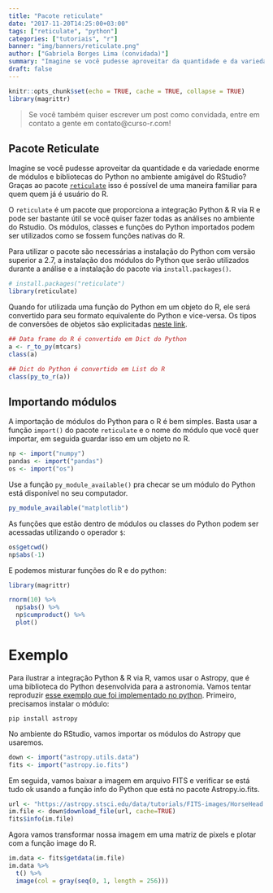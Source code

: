 ```yaml
---
title: "Pacote reticulate"
date: "2017-11-20T14:25:00+03:00"
tags: ["reticulate", "python"]
categories: ["tutoriais", "r"]
banner: "img/banners/reticulate.png"
author: ["Gabriela Borges Lima (convidada)"]
summary: "Imagine se você pudesse aproveitar da quantidade e da variedade enorme de módulos e bibliotecas do Python no ambiente amigável do RStudio? Graças ao pacote..."
draft: false
---
```


```r
knitr::opts_chunk$set(echo = TRUE, cache = TRUE, collapse = TRUE)
library(magrittr)
```

> Se você também quiser escrever um post como convidada, entre em contato a gente em contato@curso-r.com!

## Pacote Reticulate

Imagine se você pudesse aproveitar da quantidade e da variedade enorme de módulos e bibliotecas do Python no ambiente amigável do RStudio? Graças ao pacote [`reticulate`](https://rstudio.github.io/reticulate/) isso é possível de uma maneira familiar para quem quem já é usuário do R.

O `reticulate` é um pacote que proporciona a integração Python & R via R e pode ser bastante útil se você quiser fazer todas as análises no ambiente do Rstudio. Os módulos, classes e funções do Python importados podem ser utilizados como se fossem funções nativas do R. 

Para utilizar o pacote são necessárias a instalação do Python com versão superior a 2.7, a instalação dos módulos do Python que serão utilizados durante a análise e a instalação do pacote via `install.packages()`.


```r
# install.packages("reticulate")
library(reticulate)
```

Quando for utilizada uma função do Python em um objeto do R, ele será convertido para seu formato equivalente do Python e vice-versa. Os tipos de conversões de objetos são explicitadas [neste link](https://rstudio.github.io/reticulate/articles/introduction.html).


```r
## Data frame do R é convertido em Dict do Python
a <- r_to_py(mtcars)
class(a)

## Dict do Python é convertido em List do R
class(py_to_r(a))
```

## Importando módulos

A importação de módulos do Python para o R é bem simples. Basta usar a função `import()` do pacote `reticulate` e o nome do módulo que você quer importar, em seguida guardar isso em um objeto no R.

```r
np <- import("numpy")
pandas <- import("pandas")
os <- import("os")
```

Use a função `py_module_available()` pra checar se um módulo do Python está disponível no seu computador.

```r
py_module_available("matplotlib")
```

As funções que estão dentro de módulos ou classes do Python podem ser acessadas utilizando o operador `$`:

```r
os$getcwd()
np$abs(-1)
```

E podemos misturar funções do R e do python:

```r
library(magrittr)

rnorm(10) %>% 
  np$abs() %>% 
  np$cumproduct() %>% 
  plot()
```

# Exemplo

Para ilustrar a integração Python & R via R, vamos usar o Astropy, que é uma biblioteca do Python desenvolvida para a astronomia. Vamos tentar reproduzir [esse exemplo que foi implementado no python](http://docs.astropy.org/en/stable/generated/examples/io/plot_fits-image.html#sphx-glr-generated-examples-io-plot-fits-image-py). Primeiro, precisamos instalar o módulo:

```
pip install astropy
```

No ambiente do RStudio, vamos importar os módulos do Astropy que usaremos.

```r
down <- import("astropy.utils.data")
fits <- import("astropy.io.fits")
```

Em seguida, vamos baixar a imagem em arquivo FITS e verificar se está tudo ok usando a função info do Python que está no pacote Astropy.io.fits.

```r
url <- "https://astropy.stsci.edu/data/tutorials/FITS-images/HorseHead.fits"
im.file <- down$download_file(url, cache=TRUE)
fits$info(im.file)
```

Agora vamos transformar nossa imagem em uma matriz de pixels e plotar com a função image do R.

```r
im.data <- fits$getdata(im.file)
im.data %>% 
  t() %>% 
  image(col = gray(seq(0, 1, length = 256)))
```





